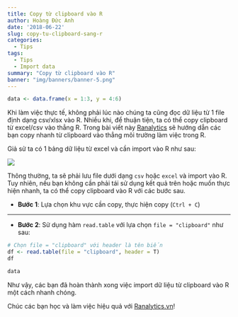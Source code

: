 ```yaml
---
title: Copy từ clipboard vào R
author: Hoàng Đức Anh
date: '2018-06-22'
slug: copy-tu-clipboard-sang-r
categories:
  - Tips
tags:
  - Tips
  - Import data
summary: "Copy từ clipboard vào R"
banner: "img/banners/banner-5.png"
---
```


```r
data <- data.frame(x = 1:3, y = 4:6)
```


Khi làm việc thực tế, không phải lúc nào chúng ta cũng đọc dữ liệu từ 1 file định dạng csv/xlsx vào R. Nhiều khi, để thuận tiện, ta có thể copy clipboard từ excel/csv vào thẳng R. Trong bài viết này [Ranalytics](ranalytics.vn) sẽ hướng dẫn các bạn copy nhanh từ clipboard vào thẳng môi trường làm việc trong R.

Giả sử ta có 1 bảng dữ liệu từ excel và cần import vào R như sau:

![](/img/blog/2_excel.png)

Thông thường, ta sẽ phải lưu file dưới dạng `csv` hoặc `excel` và import vào R. Tuy nhiên, nếu bạn không cần phải tái sử dụng kết quả trên hoặc muốn thực hiện nhanh, ta có thể copy clipboard vào R với các bước sau.

- **Bước 1**: Lựa chọn khu vực cần copy, thực hiện copy (`Ctrl + C`)

---

- **Bước 2**: Sử dụng hàm `read.table` với lựa chọn `file = "clipboard"` như sau:

```r
# Chọn file = "clipboard" với header là tên biến
df <- read.table(file = "clipboard", header = T)
df
```

```r
data
```

Như vậy, các bạn đã hoàn thành xong việc import dữ liệu từ clipboard vào R một cách nhanh chóng.

Chúc các bạn học và làm việc hiệu quả với [Ranalytics.vn](ranalytics.vn)!

